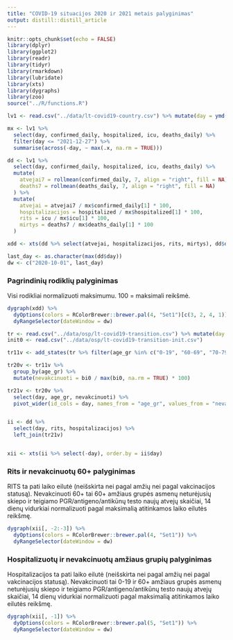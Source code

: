 ```yaml
---
title: "COVID-19 situacijos 2020 ir 2021 metais palyginimas"
output: distill::distill_article
---
```


```r
knitr::opts_chunk$set(echo = FALSE)
library(dplyr)
library(ggplot2)
library(readr)
library(tidyr)
library(rmarkdown)
library(lubridate)
library(xts)
library(dygraphs)
library(zoo)
source("../R/functions.R")
```


```r
lv1 <- read.csv("../data/lt-covid19-country.csv") %>% mutate(day = ymd(day))

mx <- lv1 %>%
  select(day, confirmed_daily, hospitalized, icu, deaths_daily) %>%
  filter(day <= "2021-12-27") %>%
  summarise(across(-day, ~ max(.x, na.rm = TRUE)))

dd <- lv1 %>%
  select(day, confirmed_daily, hospitalized, icu, deaths_daily) %>%
  mutate(
    atvejai7 = rollmean(confirmed_daily, 7, align = "right", fill = NA),
    deaths7 = rollmean(deaths_daily, 7, align = "right", fill = NA)
  ) %>%
  mutate(
    atvejai = atvejai7 / mx$confirmed_daily[1] * 100,
    hospitalizacijos = hospitalized / mx$hospitalized[1] * 100,
    rits = icu / mx$icu[1] * 100,
    mirtys = deaths7 / mx$deaths_daily[1] * 100
  )

xdd <- xts(dd %>% select(atvejai, hospitalizacijos, rits, mirtys), dd$day)

last_day <- as.character(max(dd$day))
dw <- c("2020-10-01", last_day)
```

### Pagrindinių rodiklių palyginimas

Visi rodikliai normalizuoti maksimumu. 100 = maksimali reikšmė.

```r
dygraph(xdd) %>%
  dyOptions(colors = RColorBrewer::brewer.pal(4, "Set1")[c(3, 2, 4, 1)]) %>%
  dyRangeSelector(dateWindow = dw)
```

```r
tr <- read.csv("../data/osp/lt-covid19-transition.csv") %>% mutate(day = ymd(day))
init0 <- read.csv("../data/osp/lt-covid19-transition-init.csv")

tr11v <- add_states(tr %>% filter(age_gr %in% c("0-19", "60-69", "70-79", "80+")), init0 %>% filter(age_gr %in% c("0-19", "60-69", "70-79", "80+")), group = "age_gr")

tr20v <- tr11v %>%
  group_by(age_gr) %>%
  mutate(nevakcinuoti = bi0 / max(bi0, na.rm = TRUE) * 100)

tr21v <- tr20v %>%
  select(day, age_gr, nevakcinuoti) %>%
  pivot_wider(id_cols = day, names_from = "age_gr", values_from = "nevakcinuoti")


ii <- dd %>%
  select(day, rits, hospitalizacijos) %>%
  left_join(tr21v)


xii <- xts(ii %>% select(-day), order.by = ii$day)
```

### Rits ir nevakcinuotų 60+ palyginimas

RITS ta pati laiko eilutė (neišskirta nei pagal amžių nei pagal vakcinacijos statusą). Nevakcinuoti 60+ tai 60+ amžiaus grupės asmenų neturėjusių skiepo ir teigiamo PGR/antigeno/antikūnų testo naujų atvejų skaičiai, 14 dienų vidurkiai normalizuoti pagal maksimalią atitinkamos laiko eilutės reikšmę.


```r
dygraph(xii[, -2:-3]) %>%
  dyOptions(colors = RColorBrewer::brewer.pal(4, "Set1")) %>%
  dyRangeSelector(dateWindow = dw)
```

### Hospitalizuotų ir nevakcinuotų amžiaus grupių palyginimas

Hospitalizacijos ta pati laiko eilutė (neišskirta nei pagal amžių nei pagal vakcinacijos statusą). Nevakcinuoti tai 0-19 ir 60+ amžiaus grupės asmenų neturėjusių skiepo ir teigiamo PGR/antigeno/antikūnų testo naujų atvejų skaičiai, 14 dienų vidurkiai normalizuoti pagal maksimalią atitinkamos laiko eilutės reikšmę.


```r
dygraph(xii[, -1]) %>%
  dyOptions(colors = RColorBrewer::brewer.pal(5, "Set1")) %>%
  dyRangeSelector(dateWindow = dw)
```
